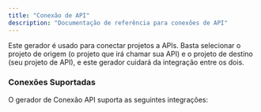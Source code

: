 ```yaml
---
title: "Conexão de API"
description: "Documentação de referência para conexões de API"
---
```





Este gerador é usado para conectar projetos a APIs. Basta selecionar o projeto de origem (o projeto que irá chamar sua API) e o projeto de destino (seu projeto de API), e este gerador cuidará da integração entre os dois.

### Conexões Suportadas

O gerador de Conexão API suporta as seguintes integrações:

<CardGrid>
  <LinkCard
    title="React to tRPC"
    description="Chame uma API tRPC de um site React"
    href="api-connection/react-trpc"
  />
  <LinkCard
    title="React to FastAPI"
    description="Consuma uma API FastAPI em Python a partir de um site React"
    href="api-connection/react-fastapi"
  />
</CardGrid>
